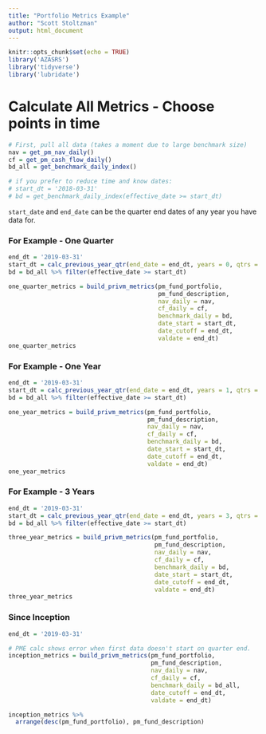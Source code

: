 ```yaml
---
title: "Portfolio Metrics Example"
author: "Scott Stoltzman"
output: html_document
---
```


```r
knitr::opts_chunk$set(echo = TRUE)
library('AZASRS')
library('tidyverse')
library('lubridate')
```


# Calculate All Metrics - Choose points in time

```r
# First, pull all data (takes a moment due to large benchmark size)
nav = get_pm_nav_daily()
cf = get_pm_cash_flow_daily()
bd_all = get_benchmark_daily_index()

# if you prefer to reduce time and know dates:
# start_dt = '2018-03-31'
# bd = get_benchmark_daily_index(effective_date >= start_dt)
```



`start_date` and `end_date` can be the quarter end dates of any year you have data for.

### For Example - One Quarter
```r
end_dt = '2019-03-31'
start_dt = calc_previous_year_qtr(end_date = end_dt, years = 0, qtrs = 1)
bd = bd_all %>% filter(effective_date >= start_dt)

one_quarter_metrics = build_privm_metrics(pm_fund_portfolio,
                                          pm_fund_description, 
                                          nav_daily = nav,
                                          cf_daily = cf,
                                          benchmark_daily = bd,
                                          date_start = start_dt,
                                          date_cutoff = end_dt,
                                          valdate = end_dt)
one_quarter_metrics
```


### For Example - One Year
```r
end_dt = '2019-03-31'
start_dt = calc_previous_year_qtr(end_date = end_dt, years = 1, qtrs = 0)
bd = bd_all %>% filter(effective_date >= start_dt)

one_year_metrics = build_privm_metrics(pm_fund_portfolio,
                                       pm_fund_description, 
                                       nav_daily = nav,
                                       cf_daily = cf,
                                       benchmark_daily = bd,
                                       date_start = start_dt,
                                       date_cutoff = end_dt,
                                       valdate = end_dt)
one_year_metrics
```



### For Example - 3 Years
```r
end_dt = '2019-03-31'
start_dt = calc_previous_year_qtr(end_date = end_dt, years = 3, qtrs = 0)
bd = bd_all %>% filter(effective_date >= start_dt)

three_year_metrics = build_privm_metrics(pm_fund_portfolio,
                                         pm_fund_description, 
                                         nav_daily = nav,
                                         cf_daily = cf,
                                         benchmark_daily = bd,
                                         date_start = start_dt,
                                         date_cutoff = end_dt,
                                         valdate = end_dt)
three_year_metrics
```



### Since Inception
```r
end_dt = '2019-03-31'

# PME calc shows error when first data doesn't start on quarter end.
inception_metrics = build_privm_metrics(pm_fund_portfolio,
                                        pm_fund_description, 
                                        nav_daily = nav,
                                        cf_daily = cf,
                                        benchmark_daily = bd_all,
                                        date_cutoff = end_dt,
                                        valdate = end_dt) 

inception_metrics %>% 
  arrange(desc(pm_fund_portfolio), pm_fund_description)
```



